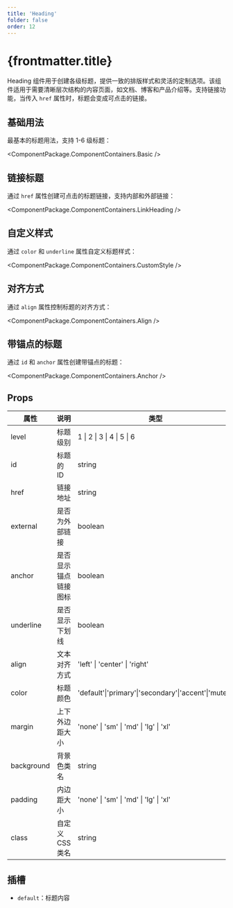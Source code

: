 ```yaml
---
title: 'Heading'
folder: false
order: 12
---
```



# {frontmatter.title}

Heading 组件用于创建各级标题，提供一致的排版样式和灵活的定制选项。该组件适用于需要清晰层次结构的内容页面，如文档、博客和产品介绍等。支持链接功能，当传入 `href` 属性时，标题会变成可点击的链接。

## 基础用法

最基本的标题用法，支持 1-6 级标题：

<ComponentPackage.ComponentContainers.Basic />

## 链接标题

通过 `href` 属性创建可点击的标题链接，支持内部和外部链接：

<ComponentPackage.ComponentContainers.LinkHeading />

## 自定义样式

通过 `color` 和 `underline` 属性自定义标题样式：

<ComponentPackage.ComponentContainers.CustomStyle />

## 对齐方式

通过 `align` 属性控制标题的对齐方式：

<ComponentPackage.ComponentContainers.Align />

## 带锚点的标题

通过 `id` 和 `anchor` 属性创建带锚点的标题：

<ComponentPackage.ComponentContainers.Anchor />

## Props

| 属性         | 说明                   | 类型                                              | 默认值    |
| ------------ | ---------------------- | ------------------------------------------------- | --------- |
| level        | 标题级别               | 1 \| 2 \| 3 \| 4 \| 5 \| 6                      | 2         |
| id           | 标题的 ID              | string                                            | -         |
| href         | 链接地址               | string                                            | -         |
| external     | 是否为外部链接         | boolean                                           | false     |
| anchor       | 是否显示锚点链接图标   | boolean                                           | false     |
| underline    | 是否显示下划线         | boolean                                           | false     |
| align        | 文本对齐方式           | 'left' \| 'center' \| 'right'                    | 'left'    |
| color        | 标题颜色               | 'default'\|'primary'\|'secondary'\|'accent'\|'muted' | 'default' |
| margin       | 上下外边距大小         | 'none' \| 'sm' \| 'md' \| 'lg' \| 'xl'          | 'md'      |
| background   | 背景色类名             | string                                            | -         |
| padding      | 内边距大小             | 'none' \| 'sm' \| 'md' \| 'lg' \| 'xl'          | 'none'    |
| class        | 自定义 CSS 类名        | string                                            | -         |

## 插槽

- `default`：标题内容

